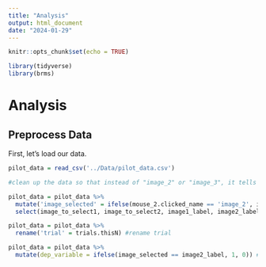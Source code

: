 ```yaml
---
title: "Analysis"
output: html_document
date: "2024-01-29"
---
```


```r
knitr::opts_chunk$set(echo = TRUE)

library(tidyverse)
library(brms)
```

# Analysis

## Preprocess Data

First, let's load our data.

```r
pilot_data = read_csv('../Data/pilot_data.csv')

#clean up the data so that instead of "image_2" or "image_3", it tells us the label of the selected image.

pilot_data = pilot_data %>% 
  mutate('image_selected' = ifelse(mouse_2.clicked_name == 'image_2', image1_label, image2_label)) %>%
  select(image_to_select1, image_to_select2, image1_label, image2_label, participant, trials.thisN, condition, image_shown, text1, prompt1, image_selected, date)

pilot_data = pilot_data %>%
  rename('trial' = trials.thisN) #rename trial

pilot_data = pilot_data %>%
  mutate(dep_variable = ifelse(image_selected == image2_label, 1, 0)) # we'll rename this later

```
